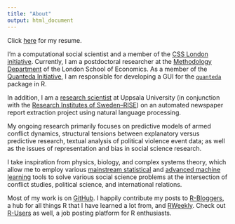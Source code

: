 ```yaml
---
title: "About"
output: html_document
---
```


Click [here](/img/Ciflikli_CV_050319.pdf) for my resume.

I'm a computational social scientist and a member of the [CSS London initiative](http://www.csslondoninitiative.co.uk/people/). Currently, I am a postdoctoral researcher at the [Methodology Department](http://www.lse.ac.uk/Methodology/People/Researchers/Gokhan-Ciflikli) of the London School of Economics. As a member of the [Quanteda Initiative](https://quanteda.org/people/), I am responsible for developing a GUI for the [`quanteda`](https://quanteda.io/) package in R.

In addition, I am a [research scientist](http://katalog.uu.se/profile/?id=N19-495) at Uppsala University (in conjunction 
with the [Research Institutes of Sweden--RISE](https://www.ri.se/en)) on an automated newspaper report extraction project using natural language processing.

My ongoing research primarily focuses on predictive models of armed conflict dynamics, structural tensions between explanatory versus predictive research, textual analysis of political violence event data; as well as the issues of representation and bias in social science research.

I take inspiration from physics, biology, and complex systems theory, which allow me to employ various [mainstream statistical](http://blogs.lse.ac.uk/impactofsocialsciences/2014/09/23/data-science-statistics-communication/) and [advanced machine learning](/img/algo.jpg) tools to solve various social science problems at the intersection of conflict studies, political science, and international relations.

Most of my work is on [GitHub](https://github.com/ciflikli). I happily contribute my posts to [R-Bloggers](https://www.r-bloggers.com/), a hub for all things R that I have learned a lot from, and [RWeekly](https://rweekly.org/). Check out [R-Users](https://www.r-users.com/) as well, a job posting platform for R enthusiasts.